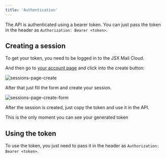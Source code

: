 ```yaml
---
title: 'Authentication'
---
```


The API is authenticated using a bearer token. You can just pass the token in the header as `Authorization: Bearer <token>`.

## Creating a session

To get your token, you need to be logged in to the JSX Mail Cloud.

And then go to [your account page](https://cloud.jsxmail.org/app/account) and click into the create button:

![sessions-page-create](./images/sessions-page-create.png)

After that just fill the form and create your session.

![sessions-page-create-form](./images/sessions-page-create-form.png)

After the session is created, just copy the token and use it in the API.

<Note>This is the only moment you can see your generated token</Note>

## Using the token

To use the token, you just need to pass it in the header as `Authorization: Bearer <token>`.
